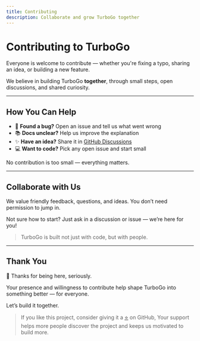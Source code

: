 ```yaml
---
title: Contributing
description: Collaborate and grow TurboGo together
---
```


#  Contributing to TurboGo

Everyone is welcome to contribute — whether you're fixing a typo, sharing an idea, or building a new feature.

We believe in building TurboGo **together**, through small steps, open discussions, and shared curiosity.

---

##  How You Can Help

- 🐞 **Found a bug?** Open an issue and tell us what went wrong  
- 📚 **Docs unclear?** Help us improve the explanation  
- ✨ **Have an idea?** Share it in [GitHub Discussions](https://github.com/Dziqha/TurboGo/discussions)  
- 💻 **Want to code?** Pick any open issue and start small  

No contribution is too small — everything matters.

---

##  Collaborate with Us

We value friendly feedback, questions, and ideas. You don’t need permission to jump in.

Not sure how to start? Just ask in a discussion or issue — we’re here for you!

> TurboGo is built not just with code, but with people.

---

## Thank You

💙 Thanks for being here, seriously.

Your presence and willingness to contribute help shape TurboGo into something better — for everyone.

Let’s build it together.


> If you like this project, consider giving it a [⭐](https://github.com/Dziqha/TurboGo) on GitHub, Your support helps more people discover the project and keeps us motivated to build more. 